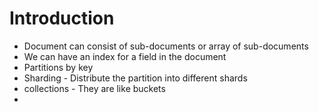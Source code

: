 # Introduction
* Document can consist of sub-documents or array of sub-documents
* We can have an index for a field in the document
* Partitions by key  
* Sharding - Distribute the partition into different shards
* collections - They are like buckets
* 